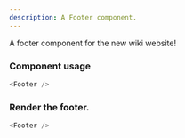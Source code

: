 ```yaml
---
description: A Footer component.
---
```



A footer component for the new wiki website!

### Component usage
```js
<Footer />
```

### Render the footer.

```js live
<Footer />
```

